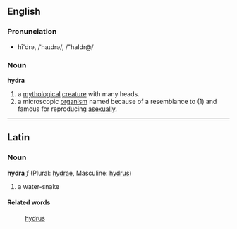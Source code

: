 ==English==
===Pronunciation===
*hī'drə, /ˈhaɪdrə/, /"haIdr@/

===Noun===
'''hydra'''

# a [[mythological]] [[creature]] with many heads.
# a microscopic [[organism]] named because of a resemblance to (1) and famous for reproducing [[asexual]]ly.

----

==Latin==
===Noun===
'''hydra''' ''f'' (Plural: [[hydrae]], Masculine: [[hydrus]])

#a water-snake

====Related words====
: [[hydrus]]